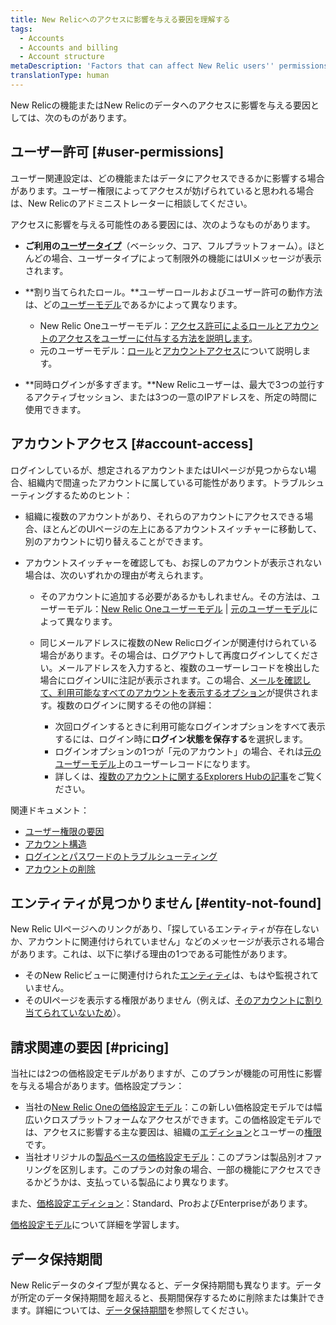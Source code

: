 ```yaml
---
title: New Relicへのアクセスに影響を与える要因を理解する
tags:
  - Accounts
  - Accounts and billing
  - Account structure
metaDescription: 'Factors that can affect New Relic users'' permissions and access to features, data, and accounts.'
translationType: human
---
```


New Relicの機能またはNew Relicのデータへのアクセスに影響を与える要因としては、次のものがあります。

## ユーザー許可 [#user-permissions]

ユーザー関連設定は、どの機能またはデータにアクセスできるかに影響する場合があります。ユーザー権限によってアクセスが妨げられていると思われる場合は、New Relicのアドミニストレーターに相談してください。

アクセスに影響を与える可能性のある要因には、次のようなものがあります。

* **ご利用の[ユーザータイプ](/docs/accounts/accounts-billing/new-relic-one-user-management/user-type)**（ベーシック、コア、フルプラットフォーム）。ほとんどの場合、ユーザータイプによって制限外の機能にはUIメッセージが表示されます。

* **割り当てられたロール。**ユーザーロールおよびユーザー許可の動作方法は、どの[ユーザーモデル](/docs/accounts/original-accounts-billing/original-product-based-pricing/overview-user-models)であるかによって異なります。

  * New Relic Oneユーザーモデル：[アクセス許可によるロールとアカウントのアクセスをユーザーに付与する方法を説明します](/docs/accounts/accounts-billing/new-relic-one-user-management/user-management-concepts/#understand-concepts)。
  * 元のユーザーモデル：[ロール](/docs/accounts/original-accounts-billing/original-users-roles/users-roles-original-user-model/#roles)と[アカウントアクセス](/docs/accounts/original-accounts-billing/original-users-roles/parent-child-account-structure)について説明します。

* **同時ログインが多すぎます。**New Relicユーザーは、最大で3つの並行するアクティブセッション、または3つの一意のIPアドレスを、所定の時間に使用できます。

## アカウントアクセス [#account-access]

ログインしているが、想定されるアカウントまたはUIページが見つからない場合、組織内で間違ったアカウントに属している可能性があります。トラブルシューティングするためのヒント：

* 組織に複数のアカウントがあり、それらのアカウントにアクセスできる場合、ほとんどのUIページの左上にあるアカウントスイッチャーに移動して、別のアカウントに切り替えることができます。

* アカウントスイッチャーを確認しても、お探しのアカウントが表示されない場合は、次のいずれかの理由が考えられます。

  * そのアカウントに追加する必要があるかもしれません。その方法は、ユーザーモデル：[New Relic Oneユーザーモデル](/docs/accounts/accounts-billing/account-structure/new-relic-account-structure/#account-access) \| [元のユーザーモデル](/docs/accounts/original-accounts-billing/original-users-roles/original-account-structure)によって異なります。

  * 同じメールアドレスに複数のNew Relicログインが関連付けられている場合があります。その場合は、ログアウトして再度ログインしてください。メールアドレスを入力すると、複数のユーザーレコードを検出した場合にログインUIに注記が表示されます。この場合、[メールを確認して、利用可能なすべてのアカウントを表示するオプション](/docs/accounts/accounts-billing/account-setup/troubleshoot-new-relics-password-email-address-login-problems/#verify-email)が提供されます。複数のログインに関するその他の詳細：

    * 次回ログインするときに利用可能なログインオプションをすべて表示するには、ログイン時に**ログイン状態を保存する**を選択します。
    * ログインオプションの1つが「元のアカウント」の場合、それは[元のユーザーモデル](/docs/accounts/original-accounts-billing/original-product-based-pricing/overview-user-models)上のユーザーレコードになります。
    * 詳しくは、[複数のアカウントに関するExplorers Hubの記事](https://discuss.newrelic.com/t/relic-solution-so-youve-created-a-new-account-and-cant-seem-to-access-your-old-account/113122)をご覧ください。

関連ドキュメント：

* [ユーザー権限の要因](#user-permissions)
* [アカウント構造](/docs/accounts/accounts-billing/new-relic-one-pricing-users/account-user-structure)
* [ログインとパスワードのトラブルシューティング](/docs/accounts/install-new-relic/account-setup/troubleshoot-password-email-address-login-problems)
* [アカウントの削除](/docs/accounts/accounts-billing/account-setup/downgradecancel-account#cancel-single-account)

## エンティティが見つかりません [#entity-not-found]

New Relic UIページへのリンクがあり、「探しているエンティティが存在しないか、アカウントに関連付けられていません」などのメッセージが表示される場合があります。これは、以下に挙げる理由の1つである可能性があります。

* そのNew Relicビューに関連付けられた[エンティティ](/docs/new-relic-one/use-new-relic-one/core-concepts/what-entity-new-relic)は、もはや監視されていません。
* そのUIページを表示する権限がありません（例えば、[そのアカウントに割り当てられていないため](#account-access)）。

## 請求関連の要因 [#pricing]

当社には2つの価格設定モデルがありますが、このプランが機能の可用性に影響を与える場合があります。価格設定プラン：

* 当社の[New Relic Oneの価格設定モデル](/docs/new-relic-one-pricing-billing)：この新しい価格設定モデルでは幅広いクロスプラットフォームなアクセスができます。この価格設定モデルでは、アクセスに影響する主な要因は、組織の[エディション](https://newrelic.com/pricing)とユーザーの[権限](#user-permissions)です。
* 当社オリジナルの[製品ベースの価格設定モデル](/docs/accounts/original-accounts-billing/product-pricing/product-based-pricing)：このプランは製品別オファリングを区別します。このプランの対象の場合、一部の機能にアクセスできるかどうかは、支払っている製品により異なります。

また、[価格設定エディション](https://newrelic.com/pricing)：Standard、ProおよびEnterpriseがあります。

[価格設定モデル](/docs/accounts/original-accounts-billing/original-product-based-pricing/overview-pricing-models)について詳細を学習します。

## データ保持期間

New Relicデータのタイプ型が異なると、データ保持期間も異なります。データが所定のデータ保持期間を超えると、長期間保存するために削除または集計できます。詳細については、[データ保持期間](/docs/manage-stored-data)を参照してください。
